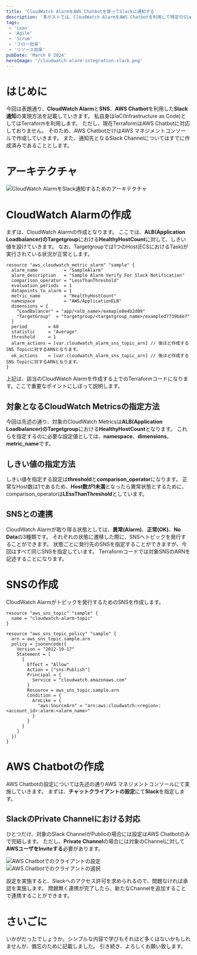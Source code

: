 ```yaml
---
title: 'CloudWatch AlarmをAWS Chatbotを使ってSlackに通知する'
description: '本ポストでは、CloudWatch AlarmをAWS Chatbotを利用して特定のSlack Channelに通知する方法を記載します。'
tags:
 - 'Lean'
 - 'Agile'
 - 'Scrum'
 - 'フロー効率'
 - 'リソース効率'
pubDate: 'March 6 2024'
heroImage: '/cloudwatch-alarm-integration-slack.png'
---
```



# はじめに
今回は表題通り、**CloudWatch Alarm**と**SNS**、**AWS Chatbot**を利用した**Slack通知**の実現方法を記載していきます。
私自身はIaC(Infrastructure as Code)としてはTerraformを利用します。
ただし、現在TerraformはAWS Chatbotに対応しておりません。
そのため、AWS ChatbotだけはAWS マネジメントコンソールで作成していきます。
また、通知先となるSlack Channelについてはすでに作成済みであることとします。

# アーキテクチャ
<Image class="mb-10" src={architectureCloudWatchAlarmIntegrationSlack} alt='CloudWatch AlarmをSlack通知するためのアーキテクチャ' />

# CloudWatch Alarmの作成
まずは、CloudWatch Alarmの作成となります。
ここでは、**ALB(Application Loadbalancer)**の**Targetgroup**における**HealthyHostCount**に対して、しきい値を設けていきます。
なお、Targetgroupでは1つのHost(ECSにおけるTask)が実行されている状況が正常とします。

```hcl
resource "aws_cloudwatch_metric_alarm" "sample" {
  alarm_name          = "SampleAlarm"
  alarm_description   = "Sample Alarm Verify For Slack Notification"
  comparison_operator = "LessThanThreshold"
  evaluation_periods  = 1
  datapoints_to_alarm = 1
  metric_name         = "HealthyHostCount"
  namespace           = "AWS/ApplicationELB"
  dimensions = {
    "LoadBalancer" = "app/<alb_name>/exmaple8e4b2d09"
    "TargetGroup"  = "targetgroup/<targetgroup_name>/exampled7739b8e7"
  }
  period        = 60
  statistic     = "Average"
  threshold     = 1
  alarm_actions = [var.cloudwatch_alarm_sns_topic_arn] // 後ほど作成するSNS Topicに対するARNとなります。
  ok_actions    = [var.cloudwatch_alarm_sns_topic_arn] // 後ほど作成するSNS Topicに対するARNとなります。
}
```
上記は、該当のCloudWatch Alarmを作成する上でのTerraformコードになります。ここで重要なポイントにしぼって説明します。

## 対象となるCloudWatch Metricsの指定方法
今回は先述の通り、対象のCloudWatch Metricsは**ALB(Application Loadbalancer)**の**Targetgroup**における**HealthyHostCount**となります。
これらを指定するのに必要な設定値としては、**namespace**、**dimensions**、**metric_name**です。

## しきい値の指定方法
しきい値を指定する設定は**threshold**と**comparison_operator**になります。
正常なHost数は1であるため、**Host数が1未満**となったら異常状態とするために、comparison_operatorは**LEssThanThreshold**としています。

## SNSとの連携
CloudWatch Alarmが取り得る状態としては、**異常(Alarm)**、**正常(OK)**、**No Data**の3種類です。
それぞれの状態に遷移した際に、SNSへトピックを発行することができます。
状態ごとに発行先のSNSを指定することができますが、今回はすべて同じSNSを指定しています。
Terraformコードでは対象SNSのARNを記述することになります。

# SNSの作成
CloudWatch Alarmがトピックを発行するためのSNSを作成します。

```hcl
resource "aws_sns_topic" "sample" {
  name = "cloudwatch-alarm-topic"
}

resource "aws_sns_topic_policy" "sample" {
  arn = aws_sns_topic.sample.arn
  policy = jsonencode({
    Version = "2012-10-17"
    Statement = [
      {
        Effect = "Allow"
        Action = ["sns:Publish"]
        Principal = {
          Service = "cloudwatch.amazonaws.com"
        }
        Resource = aws_sns_topic.sample.arn
        Condition = {
          ArnLike = {
            "aws:SourceArn" = "arn:aws:cloudwatch:<region>:<account_id>:alarm:<alarm_name>"
          }
        }
      }
    ]
  })
}
```

# AWS Chatbotの作成
AWS Chatbotの設定については先述の通りAWS マネジメントコンソールにて実施していきます。
まずは、**チャットクライアントの設定**にて**Slack**を指定します。

## SlackのPrivate Channelにおける対応
ひとつだけ、対象のSlack ChannelがPublicの場合には設定はAWS Chatbotのみで完結します。
ただし、**Private Channel**の場合には対象のChannelに対して**AWSユーザをInviteする**必要があります。

<Image class="mb-10" src={chatbotClientSetting} alt='AWS Chatbotでのクライアントの設定' />
<Image class="mb-10" src={chatbotClientSelect} alt='AWS Chatbotでのクライアントの選択' />

設定を実施すると、Slackへのアクセス許可を求められるので、問題なければ承認を実施します。
問題無く連携が完了したら、新たなChannelを追加することで連携することができます。

# さいごに
いかがだったでしょうか。シンプルな内容で学びもそれほど多くはないかもしれませんが、備忘のために記載しました。
引き続き、よろしくお願い致します。

